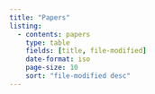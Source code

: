 ```yaml
---
title: "Papers"
listing: 
  - contents: papers
    type: table
    fields: [title, file-modified]
    date-format: iso
    page-size: 10
    sort: "file-modified desc"
---
```


